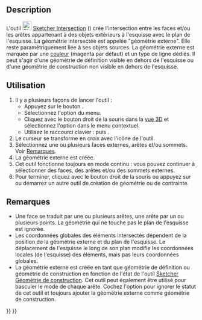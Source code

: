 <languages/>

{{Docnav/fr
|[[Sketcher_Projection/fr|Projection]]
|[[Sketcher_CarbonCopy/fr|Copie carbone]]
|[[Sketcher_Workbench/fr|Atelier Sketcher]]
|IconL=Sketcher_Projection.svg
|IconR=Sketcher_CarbonCopy.svg
|IconC=Workbench_Sketcher.svg
}}

{{GuiCommand/fr
|Name=Sketcher Intersection
|Name/fr=Sketcher Intersection
|MenuLocation=Esquisse → Outils d'esquisse → Créer une géométrie externe de l'intersection
|Workbenches=[[Sketcher_Workbench/fr|Sketcher]]
|Shortcut={{KEY|G}} {{KEY|I}}
|SeeAlso=[[Sketcher_ToggleConstruction/fr|Sketcher Géométrie de construction]]
}}

==Description==

L'outil [[Image:Sketcher_Intersection.svg|24px]] [[Sketcher_Intersection/fr|Sketcher Intersection]] ({{Version/fr|1.1}}) crée l'intersection entre les faces et/ou les arêtes appartenant à des objets extérieurs à l'esquisse avec le plan de l'esquisse. La géométrie intersectée est appelée "géométrie externe". Elle reste paramétriquement liée à ses objets sources. La géométrie externe est marquée par une [[Sketcher_Preferences/fr#Apparence|couleur]] (magenta par défaut) et un type de ligne dédiés. Il peut s'agir d'une géométrie de définition visible en dehors de l'esquisse ou d'une géométrie de construction non visible en dehors de l'esquisse.

<span id="Usage"></span>
==Utilisation==

# Il y a plusieurs façons de lancer l'outil :
#* Appuyez sur le bouton {{Button|[[Image:Sketcher_Intersection.svg|16px]] [[Sketcher_Intersection/fr|Créer une géométrie externe de l'intersection]]}}.
#* Sélectionnez l'option {{MenuCommand|Esquisse → Outils d'esquisse → [[Image:Sketcher_Intersection.svg|16px]] Créer une géométrie externe de l'intersection}} du menu.
#* Cliquez avec le bouton droit de la souris dans la [[3D_view/fr|vue 3D]] et sélectionnez l'option {{MenuCommand|[[Image:Sketcher_Intersection.svg|16px]] Créer une géométrie externe de l'intersection}} dans le menu contextuel.
#* Utilisez le raccourci clavier : {{KEY|G}} puis {{KEY|I}}.
# Le curseur se transforme en croix avec l'icône de l'outil.
# Sélectionnez une ou plusieurs faces externes, arêtes et/ou sommets. Voir [[#Remarques|Remarques]].
# La géométrie externe est créée.
# Cet outil fonctionne toujours en mode continu : vous pouvez continuer à sélectionner des faces, des arêtes et/ou des sommets externes.
# Pour terminer, cliquez avec le bouton droit de la souris ou appuyez sur {{KEY|Échap}} ou démarrez un autre outil de création de géométrie ou de contrainte.

<span id="Notes"></span>
== Remarques ==

* Une face se traduit par une ou plusieurs arêtes, une arête par un ou plusieurs points. La géométrie qui ne touche pas le plan de l'esquisse est ignorée.
* Les coordonnées globales des éléments intersectés dépendent de la position de la géométrie externe et du plan de l'esquisse. Le déplacement de l'esquisse le long de son plan modifie les coordonnées locales (de l'esquisse) des éléments, mais pas leurs coordonnées globales.
* La géométrie externe est créée en tant que géométrie de définition ou géométrie de construction en fonction de l'état de l'outil [[Sketcher_ToggleConstruction/fr|Sketcher Géométrie de construction]]. Cet outil peut également être utilisé pour basculer le mode de chaque arête. Cochez l'option {{MenuCommand|Édition → Préférences... → Sketcher → Général → Toujours ajouter les géométries externes comme des géométries de référence}} pour ignorer le statut de cet outil et toujours ajouter la géométrie externe comme géométrie de construction.


{{Docnav/fr
|[[Sketcher_Projection/fr|Projection]]
|[[Sketcher_CarbonCopy/fr|Copie carbone]]
|[[Sketcher_Workbench/fr|Atelier Sketcher]]
|IconL=Sketcher_Projection.svg
|IconR=Sketcher_CarbonCopy.svg
|IconC=Workbench_Sketcher.svg
}}

{{Sketcher_Tools_navi{{#translation:}}}}
{{Userdocnavi{{#translation:}}}}